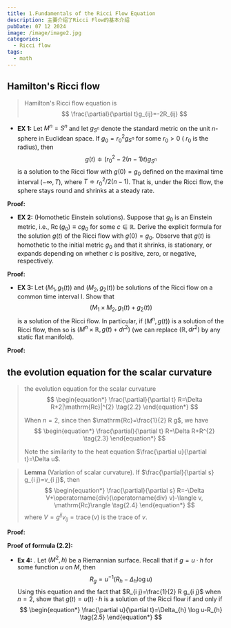 ```yaml
---
title: 1.Fundamentals of the Ricci Flow Equation
description: 主要介绍了Ricci Flow的基本介绍
pubDate: 07 12 2024
image: /image/image2.jpg
categories:
  - Ricci flow
tags:
  - math
---
```




## Hamilton's Ricci flow

> Hamilton's Ricci flow equation is 
> $$
> \frac{\partial}{\partial t}g_{ij}=-2R_{ij}
> $$

- **EX 1:** Let $M^{n}=S^{n}$ and let $g_{S^{n}}$ denote the standard metric on the unit $n$-sphere in Euclidean space. If $g_{0}=r_{0}^{2} g_{S^{n}}$ for some $r_{0}>0$ ( $r_{0}$ is the radius), then
  $$
  \begin{equation*}
  g(t) \doteqdot\left(r_{0}^{2}-2(n-1) t\right) g_{S^{n}} \tag{2.1}
  \end{equation*}
  $$
  is a solution to the Ricci flow with $g(0)=g_{0}$ defined on the maximal time interval $(-\infty, T)$, where $T \doteqdot r_{0}^{2} / 2(n-1)$. That is, under the Ricci flow, the sphere stays round and shrinks at a steady rate.

**Proof:** 



- **EX 2:** (Homothetic Einstein solutions). Suppose that $g_{0}$ is an Einstein metric, i.e., $\operatorname{Rc}\left(g_{0}\right) \equiv c g_{0}$ for some $c \in \mathbb{R}$. Derive the explicit formula for the solution $g(t)$ of the Ricci flow with $g(0)=g_{0}$. Observe that $g(t)$ is homothetic to the initial metric $g_{0}$ and that it shrinks, is stationary, or expands depending on whether $c$ is positive, zero, or negative, respectively.

**Proof:** 



- **EX 3:** Let $\left(M_{1}, g_{1}(t)\right)$ and $\left(M_{2}, g_{2}(t)\right)$ be solutions of the Ricci flow on a common time interval I. Show that
  $$
  \left(M_{1} \times M_{2}, g_{1}(t)+g_{2}(t)\right)
  $$
  is a solution of the Ricci flow. In particular, if $\left(M^{n}, g(t)\right)$ is a solution of the Ricci flow, then so is $\left(M^{n} \times \mathbb{R}, g(t)+d r^{2}\right)$ (we can replace $\left(\mathbb{R}, d r^{2}\right)$ by any static flat manifold).

**Proof:** 



## the evolution equation for the scalar curvature

> the evolution equation for the scalar curvature
> $$
> \begin{equation*}
> \frac{\partial}{\partial t} R=\Delta R+2|\mathrm{Rc}|^{2} \tag{2.2}
> \end{equation*}
> $$
>
> When $n=2$, since then $\mathrm{Rc}=\frac{1}{2} R g$, we have
> $$
> \begin{equation*}
> \frac{\partial}{\partial t} R=\Delta R+R^{2} \tag{2.3}
> \end{equation*}
> $$
>
> Note the similarity to the heat equation $\frac{\partial u}{\partial t}=\Delta u$.

> **Lemma**  (Variation of scalar curvature). If $\frac{\partial}{\partial s} g_{i j}=v_{i j}$, then
> $$
> \begin{equation*}
> \frac{\partial}{\partial s} R=-\Delta V+\operatorname{div}(\operatorname{div} v)-\langle v, \mathrm{Rc}\rangle \tag{2.4}
> \end{equation*}
> $$
> where $V=g^{i j} v_{i j}=\operatorname{trace}(v)$ is the trace of $v$.

**Proof:** 



**Proof of formula (2.2):**



- **Ex 4:** . Let $\left(M^{2}, h\right)$ be a Riemannian surface. Recall that if $g=u \cdot h$ for some function $u$ on $M$, then
  $$
  R_{g}=u^{-1}\left(R_{h}-\Delta_{h} \log u\right)
  $$
  Using this equation and the fact that $R_{i j}=\frac{1}{2} R g_{i j}$ when $n=2$, show that $g(t)=u(t) \cdot h$ is a solution of the Ricci flow if and only if
  $$
  \begin{equation*}
  \frac{\partial u}{\partial t}=\Delta_{h} \log u-R_{h} \tag{2.5}
  \end{equation*}
  $$

